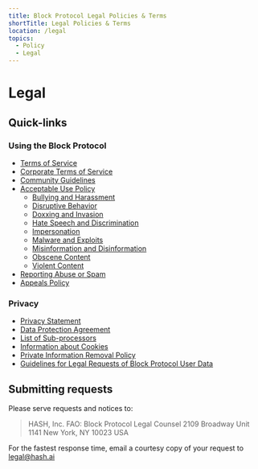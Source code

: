 ```yaml
---
title: Block Protocol Legal Policies & Terms
shortTitle: Legal Policies & Terms
location: /legal
topics:
  - Policy
  - Legal
---
```


# Legal

## Quick-links

### Using the Block Protocol
- [Terms of Service](terms)
- [Corporate Terms of Service](terms-corporate)
- [Community Guidelines](community)
- [Acceptable Use Policy](acceptable-use)
  - [Bullying and Harassment](acceptable-use/bullying)
  - [Disruptive Behavior](acceptable-use/disruption)
  - [Doxxing and Invasion](acceptable-use/doxxing)
  - [Hate Speech and Discrimination](acceptable-use/discrimination)
  - [Impersonation](acceptable-use/impersonation)
  - [Malware and Exploits](acceptable-use/malware)
  - [Misinformation and Disinformation](acceptable-use/veracity)
  - [Obscene Content](acceptable-use/obscenity)
  - [Violent Content](acceptable-use/violence)
- [Reporting Abuse or Spam](acceptable-use/reports)
- [Appeals Policy](acceptable-use/appeals)

### Privacy
- [Privacy Statement](privacy)
- [Data Protection Agreement](terms/dpa)
- [List of Sub-processors](privacy/subprocessors)
- [Information about Cookies](privacy/cookies)
- [Private Information Removal Policy](privacy/private-information-removal)
- [Guidelines for Legal Requests of Block Protocol User Data](privacy/user-data-legal-requests)

## Submitting requests

Please serve requests and notices to:

> HASH, Inc.
> FAO: Block Protocol Legal Counsel
> 2109 Broadway Unit 1141
> New York, NY 10023 USA

For the fastest response time, email a courtesy copy of your request to legal@hash.ai
